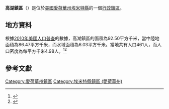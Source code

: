 {{noteTA
|G1=USState
|G2=地名
|G3=Unit
}}
{{Infobox settlement
|official_name            = 高湖鎮區
|native_name = High Lake Township
|settlement_type          = [[行政鎮區|行政鎮區]]
|image_skyline            = 
|imagesize                = 
|image_map                = Map highlighting High Lake Township, Emmet County, Iowa.svg
|mapsize                  = 250px
|pushpin_map  =USA Iowa
|pushpin_label = 高湖鎮區
|pushpin_label_position   = top
|pushpin_map_caption      = 高湖鎮區在愛荷華州的位置
|subdivision_type         = [[世界政區索引|國家]]
|subdivision_type1        = [[美国州份|州份]]
|subdivision_type2        = [[愛荷華州行政区划|縣]]
|subdivision_name         = [[美国|美国]]
|subdivision_name1        = [[愛荷華州|愛荷華州]]
|subdivision_name2        = [[埃米特縣_(愛荷華州)|埃米特縣]]
|elevation_ft             = 1266
|elevation_m              = 386
|timezone                 = [[北美中部時區|北美中部時區]]
|area_total_km2           = 92.50
|area_land_km2            = 86.47
|area_water_km2           = 6.03
|area_total_sq_mi         = 
|area_land_sq_mi          = 
|area_water_sq_mi         = 
|population_as_of         = [[2010年美國人口普查|2010]]
|population_footnotes     = 
|population_total         = 461
|population_density_km2   = auto
|population_density_sq_mi = auto
|utc_offset               = -6
|coordinates              = {{coord|43|18|07|N|94|44|00|W|type:city_region:US-AL_source:GNS-enwiki|display=inline,title}}
| coor_pinpoint           = 
| coordinates_footnotes   = 
|timezone_DST             = CDT
|utc_offset_DST           = -5
|postal_code_type         = [[美國郵區編號|郵區編號]]
|postal_code              = 51334, 51342, 51365
|area_code                = {{link-en|电话区号712|Area code 712|712}}
|blank_name = [[地名信息系统|GNIS ID]]
|blank_info = 468033
}}
'''高湖鎮區'''（{{lang-en|High Lake Township}}）是位於[[美國|美國]][[愛荷華州|愛荷華州]][[埃米特縣_(愛荷華州)|埃米特縣]]的一個[[行政鎮區|行政鎮區]]。

== 地方資料 ==
根據[[2010年美國人口普查|2010年美國人口普查]]的數據，高湖鎮區的面積為92.50平方千米，當中陸地面積為86.47平方千米，而水域面積為6.03平方千米。當地共有人口461人，而人口密度為每平方千米4.98人。<ref name="GR8">{{cite web|url=http://factfinder2.census.gov|publisher=[[美国人口调查局|美国人口调查局]]|accessdate=2011-05-14|title=American FactFinder|archive-date=2013-09-11|archive-url=https://web.archive.org/web/20130911234518/http://factfinder2.census.gov/|dead-url=no}}</ref><ref>{{cite web|url=https://www.citypopulation.de/en/usa/iowa/admin/|title=USA: Iowa (Counties and Townships) - City Population}}</ref>

== 參考文獻 ==
{{reflist}}

{{埃米特縣 (愛荷華州)}}

{{DEFAULTSORT:High Lake Township}}
[[Category:愛荷華州鎮區|Category:愛荷華州鎮區]]
[[Category:埃米特縣鎮區_(愛荷華州)|Category:埃米特縣鎮區 (愛荷華州)]]

{{Iowa-geo-stub}}